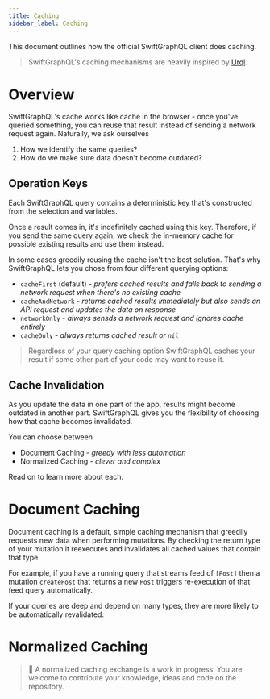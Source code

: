 ```yaml
---
title: Caching
sidebar_label: Caching
---
```


This document outlines how the official SwiftGraphQL client does caching.

> SwiftGraphQL's caching mechanisms are heavily inspired by [Urql](https://github.com/FormidableLabs/urql).

# Overview

SwiftGraphQL's cache works like cache in the browser - once you've queried something, you can reuse that result instead of sending a network request again. Naturally, we ask ourselves

1. How we identify the same queries?
1. How do we make sure data doesn't become outdated?

## Operation Keys

Each SwiftGraphQL query contains a deterministic key that's constructed from the selection and variables.


Once a result comes in, it's indefinitely cached using this key. Therefore, if you send the same query again, we check the in-memory cache for possible existing results and use them instead.

In some cases greedily reusing the cache isn't the best solution. That's why SwiftGraphQL lets you chose from four different querying options:

- `cacheFirst` (default) - _prefers cached results and falls back to sending a network request when there's no existing cache_
- `cacheAndNetwork` - _returns cached results immediately but also sends an API request and updates the data on response_
- `networkOnly` - _always sensds a network request and ignores cache entirely_
- `cacheOnly` - _always returns cached result or `nil`_

> Regardless of your query caching option SwiftGraphQL caches your result if some other part of your code may want to reuse it.

## Cache Invalidation

As you update the data in one part of the app, results might become outdated in another part. SwiftGraphQL gives you the flexibility of choosing how that cache becomes invalidated.

You can choose between

- Document Caching - _greedy with less automation_
- Normalized Caching - _clever and complex_

Read on to learn more about each.

# Document Caching

Document caching is a default, simple caching mechanism that greedily requests new data when performing mutations. By checking the return type of your mutation it reexecutes and invalidates all cached values that contain that type.

For example, if you have a running query that streams feed of `[Post]` then a mutation `createPost` that returns a new `Post` triggers re-execution of that feed query automatically.

If your queries are deep and depend on many types, they are more likely to be automatically revalidated.

# Normalized Caching

> 🚧 A normalized caching exchange is a work in progress. You are welcome to contribute your knowledge, ideas and code on the repository.
